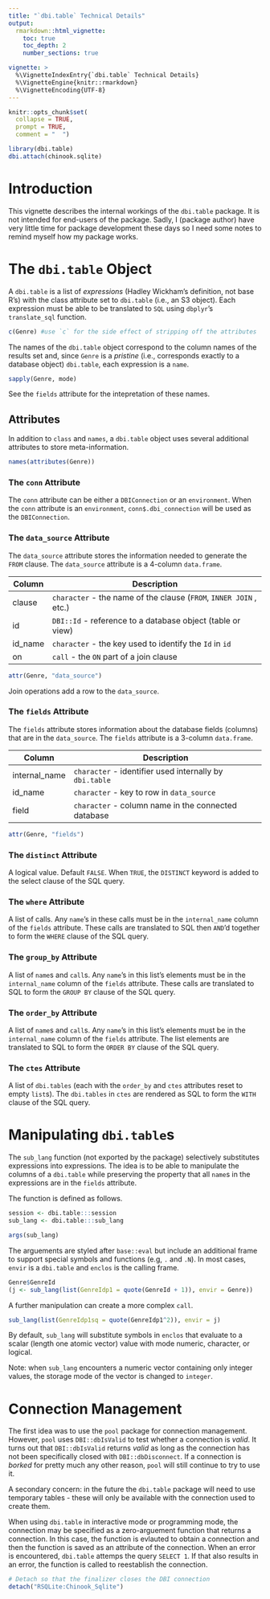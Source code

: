 ```yaml
---
title: "`dbi.table` Technical Details"
output:
  rmarkdown::html_vignette:
    toc: true
    toc_depth: 2
    number_sections: true

vignette: >
  %\VignetteIndexEntry{`dbi.table` Technical Details}
  %\VignetteEngine{knitr::rmarkdown}
  %\VignetteEncoding{UTF-8}
---
```


```r
knitr::opts_chunk$set(
  collapse = TRUE,
  prompt = TRUE,
  comment = "  ")
```

```r
library(dbi.table)
dbi.attach(chinook.sqlite)
```

# Introduction

This vignette describes the internal workings of the `dbi.table` package. It is
not intended for end-users of the package. Sadly, I (package author) have very
little time for package development these days so I need some notes to remind
myself how my package works.


# The `dbi.table` Object

A `dbi.table` is a list of *expressions* (Hadley Wickham's definition, not base
R's) with the class attribute set to `dbi.table` (i.e., an S3 object). Each
expression must be able to be translated to `SQL` using `dbplyr`'s
`translate_sql` function.

```r
c(Genre) #use `c` for the side effect of stripping off the attributes
```

The names of the `dbi.table` object correspond to the column names of the
results set and, since `Genre` is a *pristine* (i.e., corresponds exactly to a
database object) `dbi.table`, each expression is a `name`.

```r
sapply(Genre, mode)
```

See the `fields` attribute for the intepretation of these names.


## Attributes

In addition to `class` and `names`, a `dbi.table` object uses several additional
attributes to store meta-information.

```r
names(attributes(Genre))
```

### The `conn` Attribute

The `conn` attribute can be either a `DBIConnection` or an `environment`. When
the `conn` attribute is an `environment`, `conn$.dbi_connection` will be used as
the `DBIConnection`.


### The `data_source` Attribute

The `data_source` attribute stores the information needed to generate the `FROM`
clause. The `data_source` attribute is a 4-column `data.frame`.

| Column  | Description                                                        |
|---------|--------------------------------------------------------------------|
| clause  | `character` - the name of the clause (`FROM`, `INNER JOIN` , etc.) |
| id      | `DBI::Id` - reference to a database object (table or view)         |
| id_name | `character` - the key used to identify the `Id` in `id`            |
| on      | `call` - the `ON` part of a join clause                            |

```r
attr(Genre, "data_source")
```

Join operations add a row to the `data_source`.


### The `fields` Attribute

The `fields` attribute stores information about the database fields (columns)
that are in the `data_source`. The `fields` attribute is a 3-column
`data.frame`.

| Column        | Description                                                  |
|---------------|--------------------------------------------------------------|
| internal_name | `character` - identifier used internally by `dbi.table`      |
| id_name       | `character` - key to row in `data_source`                    |
| field         | `character` - column name in the connected database          |

```r
attr(Genre, "fields")
```


### The `distinct` Attribute

A logical value. Default `FALSE`. When `TRUE`, the `DISTINCT` keyword is added
to the select clause of the SQL query.


### The `where` Attribute

A list of calls. Any `name`'s in these calls must be in the `internal_name`
column of the `fields` attribute. These calls are translated to SQL then
`AND`'d together to form the `WHERE` clause of the SQL query.


### The `group_by` Attribute

A list of `name`s and `call`s. Any `name`'s in this list's elements must be in
the `internal_name` column of the `fields` attribute. These calls are translated
to SQL to form the `GROUP BY` clause of the SQL query.


### The `order_by` Attribute

A list of `name`s and `call`s. Any `name`'s in this list's elements must be in
the `internal_name` column of the `fields` attribute. The list elements are
translated to SQL to form the `ORDER BY` clause of the SQL query.


### The `ctes` Attribute

A list of `dbi.tables` (each with the `order_by` and `ctes` attributes reset to
empty `list`s). The `dbi.tables` in `ctes` are rendered as SQL to form the
`WITH` clause of the SQL query.


# Manipulating `dbi.table`s

The `sub_lang` function (not exported by the package) selectively substitutes
expressions into expressions. The idea is to be able to manipulate the columns
of a `dbi.table` while preserving the property that all `name`s in the
expressions are in the `fields` attribute.

The function is defined as follows.

```r
session <- dbi.table:::session
sub_lang <- dbi.table:::sub_lang
```

```r
args(sub_lang)
```

The arguements are styled after `base::eval` but include an additional frame to
support special symbols and functions (e.g, `.` and `.N`). In most cases,
`envir` is a `dbi.table` and `enclos` is the calling frame.

```r
Genre$GenreId
(j <- sub_lang(list(GenreIdp1 = quote(GenreId + 1)), envir = Genre))
```

A further manipulation can create a more complex `call`.

```r
sub_lang(list(GenreIdp1sq = quote(GenreIdp1^2)), envir = j)
```

By default, `sub_lang` will substitute symbols in `enclos` that evaluate to a
scalar (length one atomic vector) value with mode numeric, character, or
logical.

Note: when `sub_lang` encounters a numeric vector containing only integer
values, the storage mode of the vector is changed to `integer`.


# Connection Management

The first idea was to use the `pool` package for connection management. However,
`pool` uses `DBI::dbIsValid` to test whether a connection is *valid*. It turns
out that `DBI::dbIsValid` returns *valid* as long as the connection has not been
specifically closed with `DBI::dbDisconnect`. If a connection is *borked* for
pretty much any other reason, `pool` will still continue to try to use it.

A secondary concern: in the future the `dbi.table` package will need to use
temporary tables - these will only be available with the connection used to
create them.

When using `dbi.table` in interactive mode or programming mode, the connection
may be specified as a zero-arguement function that returns a connection. In this
case, the function is evlauted to obtain a connection and then the function is
saved as an attribute of the connection. When an error is encountered, 
`dbi.table` attemps the query `SELECT 1`. If that also results in an error, the
function is called to reestablish the connection.

```r
# Detach so that the finalizer closes the DBI connection
detach("RSQLite:Chinook_Sqlite")
```

